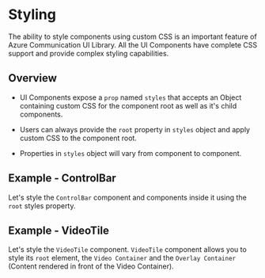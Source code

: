 
<Meta id="styling" title="Concepts/Styling" />

# Styling

The ability to style components using custom CSS is an important feature of Azure Communication UI Library.
All the UI Components have complete CSS support and provide complex styling capabilities.

## Overview

- UI Components expose a `prop` named `styles` that accepts an Object containing custom CSS for the component root as well as it's child components.

- Users can always provide the `root` property in `styles` object and apply custom CSS to the component root.

- Properties in `styles` object will vary from component to component.

## Example - ControlBar

Let's style the `ControlBar` component and components inside it using the `root` styles property.

<Source code={ControlBarExampleText} />

<Canvas withSource="none">
  <ControlBarExample />
</Canvas>

## Example - VideoTile

Let's style the `VideoTile` component.
`VideoTile` component allows you to style its `root` element, the `Video Container` and the `Overlay Container` (Content rendered in front of the Video Container).

<Source code={VideoTileExampleText} />

<Canvas withSource="none">
  <VideoTileExample />
</Canvas>
